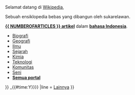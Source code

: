 <!-- <templatestyles src="Template:Halaman Utama/style.css" /> -->
<div id="atas">
  <div class="nomobile mp-header">
    <div class="mp-header__main">
      <div class="mp-header__welcome">
        <!-- prettier-ignore -->
        <div class="mp-header__welcome-hero"><!--
            -->Selamat datang di [[Wikipedia]],<!--
            --></div>

        <!-- prettier-ignore -->
        <div class="mp-header__welcome-subtitle"><!--
            -->Sebuah ensiklopedia bebas yang dibangun oleh sukarelawan.<!--
            --></div>
      </div>

      <!-- prettier-ignore -->
      <div class="mp-header__statistics"><!--
        -->'''[[Istimewa:Statistik|{{ NUMBEROFARTICLES }} artikel]]''' dalam '''[[bahasa Indonesia]]'''.<!--
        --></div>
    </div>
    <!-- prettier-ignore -->
    <div class="mp-header__portal hlist">
* [[Portal:Biografi|Biografi]]
* [[Portal:Geografi|Geografi]]
* [[Portal:Ilmu|Ilmu]] 
* [[Portal:Sejarah|Sejarah]]
* [[Portal:Kimia|Kimia]]
* [[Portal:Teknologi|Teknologi]]
* [[Portal:Komunitas|Komunitas]]
* [[Portal:Seni|Seni]]
* '''[[Portal:Daftar portal|Semua portal]]'''
    </div>
  </div>
</div>
<div class="mp-main-content">
  <!-- prettier-ignore -->
  <div class="mp-main-content__focus">
<!-- ============== ARTIKEL PILIHAN ================ -->
{{Halaman Utama/Box3
|title   = Artikel pilihan
|id      = mf-artikelpilihan
|image   = HSutvald2.svg
|content = {{Wikipedia:Artikel Pilihan/{{CURRENTWEEK}} {{CURRENTYEAR}}}}
}}
<!-- ================== PERISTIWA TERKINI =============== -->
{{Halaman Utama/Box3
|title   = Peristiwa terkini
|id      = mf-peristiwaterkini
|image   = HSAktuell.svg
|content = {{Peristiwa terkini}}
}}
<!-- ================== HARI INI DALAM SEJARAH =============== -->
{{Halaman Utama/Box3
|title   = Hari ini dalam sejarah
|id      = mf-hids
|image   = HSDagensdatum.svg
|content = {{Hari Ini Dalam Sejarah}}
}}
<!-- ============== TAHUKAH ANDA ================= -->
{{Halaman Utama/Box3
|title   = Tahukah Anda
|id      = mf-tahukahanda
|image   = HSVissteduatt.svg
|content = {{clr}}{{Wikipedia:Tahukah Anda/{{CURRENTDAY}} {{CURRENTMONTHNAME}}}}
|line    = {{clear}}{{nobr|[[Wikipedia:Tahukah Anda|Arsip]]{{,}} [[Wikipedia:Artikel pertama Anda|Memulai artikel baru]]}}
}}
<!-- =============  GAMBAR PILIHAN ================== -->
{{Halaman Utama/Box3
|id      = mf-gambarpilihan
|title   = Gambar pilihan
|image   = HSBild.svg
|content = {{Wikipedia:Gambar pilihan/{{#expr:ceil (({{#time:z}} +1) div 4)}}_{{#time:Y}}}}
|line    = [[Wikipedia:Gambar pilihan|Lainnya]]
}}
  </div>
  <!-- prettier-ignore -->
  <div class="mp-main-content__other nomobile">
<!-- ========================= WIKIPEDIA DALAM BAHASA LAIN =============== -->
{{Halaman Utama/Box4
| image   = W-circle.svg
| title   = Mari bergabung!
| content = {{Halaman Utama/Sambutan}}
}}
<!-- ========================= PARTISIPASI =============== -->
{{Halaman Utama/Box4
| image   = {{{img1|Text-x-generic with pencil-2.svg}}}
| title   = {{{jud1|Tantangan kolaborasi}}}
| content = 
{{Templat:Halaman Utama/Modul partisipasi}}
}}
<!-- ========================= KOMUNITAS =============== -->
{{Halaman Utama/Box4
| image   = HSSamarbete.svg
| title   = Komunitas
| content = 
{{Halaman Utama/Modul_komunitas}}
}}
<!-- ================== PROYEK WMF LAIN  =============== -->
{{Halaman Utama/Box4
| image   = Wikimedia-logo-circle.svg
| title   = Proyek Wikimedia lain
| content = {{Halaman Utama/ProyekWMF}}
}}
    </div>
</div>
